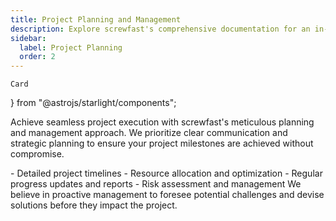```yaml
---
title: Project Planning and Management
description: Explore screwfast's comprehensive documentation for an in-depth look at our premium tools and construction services. 
sidebar:
  label: Project Planning
  order: 2
---
```


    Card
} from "@astrojs/starlight/components";

Achieve seamless project execution with screwfast's meticulous planning and management approach. We prioritize clear communication and strategic planning to ensure your project milestones are achieved without compromise.

<Card title="Our planning and management services include:" icon="seti:notebook">
    - Detailed project timelines
    - Resource allocation and optimization
    - Regular progress updates and reports
    - Risk assessment and management
</Card>
We believe in proactive management to foresee potential challenges and devise solutions before they impact the project.